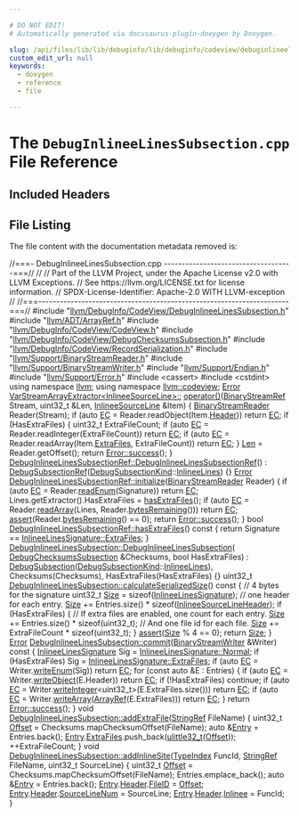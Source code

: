 ```yaml
---

# DO NOT EDIT!
# Automatically generated via docusaurus-plugin-doxygen by Doxygen.

slug: /api/files/lib/lib/debuginfo/lib/debuginfo/codeview/debuginlineelinessubsection-cpp
custom_edit_url: null
keywords:
  - doxygen
  - reference
  - file

---
```





# The `DebugInlineeLinesSubsection.cpp` File Reference

<DoxygenPage pluginConfig={pluginConfig}>



## Included Headers

<IncludesList>
<IncludesListItem
  filePath="llvm/DebugInfo/CodeView/DebugInlineeLinesSubsection.h"
  permalink="/docs/api/files/include/include/llvm/include/llvm/debuginfo/include/llvm/debuginfo/codeview/debuginlineelinessubsection-h"
  isLocal="true" />
<IncludesListItem
  filePath="llvm/ADT/ArrayRef.h"
  permalink="/docs/api/files/include/include/llvm/include/llvm/adt/arrayref-h"
  isLocal="true" />
<IncludesListItem
  filePath="llvm/DebugInfo/CodeView/CodeView.h"
  permalink="/docs/api/files/include/include/llvm/include/llvm/debuginfo/include/llvm/debuginfo/codeview/codeview-h"
  isLocal="true" />
<IncludesListItem
  filePath="llvm/DebugInfo/CodeView/DebugChecksumsSubsection.h"
  permalink="/docs/api/files/include/include/llvm/include/llvm/debuginfo/include/llvm/debuginfo/codeview/debugchecksumssubsection-h"
  isLocal="true" />
<IncludesListItem
  filePath="llvm/DebugInfo/CodeView/RecordSerialization.h"
  permalink="/docs/api/files/include/include/llvm/include/llvm/debuginfo/include/llvm/debuginfo/codeview/recordserialization-h"
  isLocal="true" />
<IncludesListItem
  filePath="llvm/Support/BinaryStreamReader.h"
  permalink="/docs/api/files/include/include/llvm/include/llvm/support/binarystreamreader-h"
  isLocal="true" />
<IncludesListItem
  filePath="llvm/Support/BinaryStreamWriter.h"
  permalink="/docs/api/files/include/include/llvm/include/llvm/support/binarystreamwriter-h"
  isLocal="true" />
<IncludesListItem
  filePath="llvm/Support/Endian.h"
  permalink="/docs/api/files/include/include/llvm/include/llvm/support/endian-h"
  isLocal="true" />
<IncludesListItem
  filePath="llvm/Support/Error.h"
  permalink="/docs/api/files/include/include/llvm/include/llvm/support/error-h"
  isLocal="true" />
<IncludesListItem
  filePath="cassert"
  permalink=""
  isLocal="false" />
<IncludesListItem
  filePath="cstdint"
  permalink=""
  isLocal="false" />
</IncludesList>


## File Listing

The file content with the documentation metadata removed is:

<ProgramListing>

<Link id="l00001" /><CodeLine lineNumber="1"><Highlight kind="comment">//===- DebugInlineeLinesSubsection.cpp ------------------------------------===//</Highlight><Highlight kind="normal"></Highlight></CodeLine>
<Link id="l00002" /><CodeLine lineNumber="2"><Highlight kind="normal"></Highlight><Highlight kind="comment">//</Highlight><Highlight kind="normal"></Highlight></CodeLine>
<Link id="l00003" /><CodeLine lineNumber="3"><Highlight kind="normal"></Highlight><Highlight kind="comment">// Part of the LLVM Project, under the Apache License v2.0 with LLVM Exceptions.</Highlight><Highlight kind="normal"></Highlight></CodeLine>
<Link id="l00004" /><CodeLine lineNumber="4"><Highlight kind="normal"></Highlight><Highlight kind="comment">// See https://llvm.org/LICENSE.txt for license information.</Highlight><Highlight kind="normal"></Highlight></CodeLine>
<Link id="l00005" /><CodeLine lineNumber="5"><Highlight kind="normal"></Highlight><Highlight kind="comment">// SPDX-License-Identifier: Apache-2.0 WITH LLVM-exception</Highlight><Highlight kind="normal"></Highlight></CodeLine>
<Link id="l00006" /><CodeLine lineNumber="6"><Highlight kind="normal"></Highlight><Highlight kind="comment">//</Highlight><Highlight kind="normal"></Highlight></CodeLine>
<Link id="l00007" /><CodeLine lineNumber="7"><Highlight kind="normal"></Highlight><Highlight kind="comment">//===----------------------------------------------------------------------===//</Highlight><Highlight kind="normal"></Highlight></CodeLine>
<Link id="l00008" /><CodeLine lineNumber="8"><Highlight kind="normal"></Highlight></CodeLine>
<Link id="l00009" /><CodeLine lineNumber="9"><Highlight kind="normal"></Highlight><Highlight kind="preprocessor">#include &quot;<a href="/docs/api/files/include/include/llvm/include/llvm/debuginfo/include/llvm/debuginfo/codeview/debuginlineelinessubsection-h">llvm/DebugInfo/CodeView/DebugInlineeLinesSubsection.h</a>&quot;</Highlight><Highlight kind="normal"></Highlight></CodeLine>
<Link id="l00010" /><CodeLine lineNumber="10"><Highlight kind="normal"></Highlight><Highlight kind="preprocessor">#include &quot;<a href="/docs/api/files/include/include/llvm/include/llvm/adt/arrayref-h">llvm/ADT/ArrayRef.h</a>&quot;</Highlight><Highlight kind="normal"></Highlight></CodeLine>
<Link id="l00011" /><CodeLine lineNumber="11"><Highlight kind="normal"></Highlight><Highlight kind="preprocessor">#include &quot;<a href="/docs/api/files/include/include/llvm/include/llvm/debuginfo/include/llvm/debuginfo/codeview/codeview-h">llvm/DebugInfo/CodeView/CodeView.h</a>&quot;</Highlight><Highlight kind="normal"></Highlight></CodeLine>
<Link id="l00012" /><CodeLine lineNumber="12"><Highlight kind="normal"></Highlight><Highlight kind="preprocessor">#include &quot;<a href="/docs/api/files/include/include/llvm/include/llvm/debuginfo/include/llvm/debuginfo/codeview/debugchecksumssubsection-h">llvm/DebugInfo/CodeView/DebugChecksumsSubsection.h</a>&quot;</Highlight><Highlight kind="normal"></Highlight></CodeLine>
<Link id="l00013" /><CodeLine lineNumber="13"><Highlight kind="normal"></Highlight><Highlight kind="preprocessor">#include &quot;<a href="/docs/api/files/include/include/llvm/include/llvm/debuginfo/include/llvm/debuginfo/codeview/recordserialization-h">llvm/DebugInfo/CodeView/RecordSerialization.h</a>&quot;</Highlight><Highlight kind="normal"></Highlight></CodeLine>
<Link id="l00014" /><CodeLine lineNumber="14"><Highlight kind="normal"></Highlight><Highlight kind="preprocessor">#include &quot;<a href="/docs/api/files/include/include/llvm/include/llvm/support/binarystreamreader-h">llvm/Support/BinaryStreamReader.h</a>&quot;</Highlight><Highlight kind="normal"></Highlight></CodeLine>
<Link id="l00015" /><CodeLine lineNumber="15"><Highlight kind="normal"></Highlight><Highlight kind="preprocessor">#include &quot;<a href="/docs/api/files/include/include/llvm/include/llvm/support/binarystreamwriter-h">llvm/Support/BinaryStreamWriter.h</a>&quot;</Highlight><Highlight kind="normal"></Highlight></CodeLine>
<Link id="l00016" /><CodeLine lineNumber="16"><Highlight kind="normal"></Highlight><Highlight kind="preprocessor">#include &quot;<a href="/docs/api/files/include/include/llvm/include/llvm/support/endian-h">llvm/Support/Endian.h</a>&quot;</Highlight><Highlight kind="normal"></Highlight></CodeLine>
<Link id="l00017" /><CodeLine lineNumber="17"><Highlight kind="normal"></Highlight><Highlight kind="preprocessor">#include &quot;<a href="/docs/api/files/include/include/llvm/include/llvm/support/error-h">llvm/Support/Error.h</a>&quot;</Highlight><Highlight kind="normal"></Highlight></CodeLine>
<Link id="l00018" /><CodeLine lineNumber="18"><Highlight kind="normal"></Highlight><Highlight kind="preprocessor">#include &lt;cassert&gt;</Highlight><Highlight kind="normal"></Highlight></CodeLine>
<Link id="l00019" /><CodeLine lineNumber="19"><Highlight kind="normal"></Highlight><Highlight kind="preprocessor">#include &lt;cstdint&gt;</Highlight><Highlight kind="normal"></Highlight></CodeLine>
<Link id="l00020" /><CodeLine lineNumber="20"><Highlight kind="normal"></Highlight></CodeLine>
<Link id="l00021" /><CodeLine lineNumber="21"><Highlight kind="normal"></Highlight><Highlight kind="keyword">using namespace </Highlight><Highlight kind="normal"><a href="/docs/api/namespaces/llvm">llvm</a>;</Highlight></CodeLine>
<Link id="l00022" /><CodeLine lineNumber="22"><Highlight kind="normal"></Highlight><Highlight kind="keyword">using namespace </Highlight><Highlight kind="normal"><a href="/docs/api/namespaces/llvm/codeview">llvm::codeview</a>;</Highlight></CodeLine>
<Link id="l00023" /><CodeLine lineNumber="23"><Highlight kind="normal"></Highlight></CodeLine>
<Link id="l00024" /><CodeLine lineNumber="24"><Highlight kind="normal"><a href="/docs/api/classes/llvm/error">Error</a> <a href="/docs/api/structs/llvm/varstreamarrayextractor/#a4e7a87abc173694df4fd4f9255636528">VarStreamArrayExtractor&lt;InlineeSourceLine&gt;::</a></Highlight></CodeLine>
<Link id="l00025" /><CodeLine lineNumber="25"><Highlight kind="normal"><a href="/docs/api/structs/llvm/varstreamarrayextractor/#a4e7a87abc173694df4fd4f9255636528">operator()</a>(<a href="/docs/api/classes/llvm/binarystreamref">BinaryStreamRef</a> Stream, uint32&#95;t &amp;Len, <a href="/docs/api/structs/llvm/codeview/inlineesourceline">InlineeSourceLine</a> &amp;Item) &#123;</Highlight></CodeLine>
<Link id="l00026" /><CodeLine lineNumber="26"><Highlight kind="normal">  <a href="/docs/api/classes/llvm/binarystreamreader">BinaryStreamReader</a> Reader(Stream);</Highlight></CodeLine>
<Link id="l00027" /><CodeLine lineNumber="27"><Highlight kind="normal"></Highlight></CodeLine>
<Link id="l00028" /><CodeLine lineNumber="28"><Highlight kind="normal">  </Highlight><Highlight kind="keywordflow">if</Highlight><Highlight kind="normal"> (</Highlight><Highlight kind="keyword">auto</Highlight><Highlight kind="normal"> <a href="/docs/api/namespaces/llvm/codeview/#a2e1cbb0e2bd7a35ed99c31853dc45374a3fd6b696867d70225deda7868308679b">EC</a> = Reader.readObject(Item.<a href="/docs/api/structs/llvm/codeview/inlineesourceline/#ab548ca0f433f0d4fdd3585982881db05">Header</a>))</Highlight></CodeLine>
<Link id="l00029" /><CodeLine lineNumber="29"><Highlight kind="normal">    </Highlight><Highlight kind="keywordflow">return</Highlight><Highlight kind="normal"> <a href="/docs/api/namespaces/llvm/codeview/#a2e1cbb0e2bd7a35ed99c31853dc45374a3fd6b696867d70225deda7868308679b">EC</a>;</Highlight></CodeLine>
<Link id="l00030" /><CodeLine lineNumber="30"><Highlight kind="normal"></Highlight></CodeLine>
<Link id="l00031" /><CodeLine lineNumber="31"><Highlight kind="normal">  </Highlight><Highlight kind="keywordflow">if</Highlight><Highlight kind="normal"> (HasExtraFiles) &#123;</Highlight></CodeLine>
<Link id="l00032" /><CodeLine lineNumber="32"><Highlight kind="normal">    uint32&#95;t ExtraFileCount;</Highlight></CodeLine>
<Link id="l00033" /><CodeLine lineNumber="33"><Highlight kind="normal">    </Highlight><Highlight kind="keywordflow">if</Highlight><Highlight kind="normal"> (</Highlight><Highlight kind="keyword">auto</Highlight><Highlight kind="normal"> <a href="/docs/api/namespaces/llvm/codeview/#a2e1cbb0e2bd7a35ed99c31853dc45374a3fd6b696867d70225deda7868308679b">EC</a> = Reader.readInteger(ExtraFileCount))</Highlight></CodeLine>
<Link id="l00034" /><CodeLine lineNumber="34"><Highlight kind="normal">      </Highlight><Highlight kind="keywordflow">return</Highlight><Highlight kind="normal"> <a href="/docs/api/namespaces/llvm/codeview/#a2e1cbb0e2bd7a35ed99c31853dc45374a3fd6b696867d70225deda7868308679b">EC</a>;</Highlight></CodeLine>
<Link id="l00035" /><CodeLine lineNumber="35"><Highlight kind="normal">    </Highlight><Highlight kind="keywordflow">if</Highlight><Highlight kind="normal"> (</Highlight><Highlight kind="keyword">auto</Highlight><Highlight kind="normal"> <a href="/docs/api/namespaces/llvm/codeview/#a2e1cbb0e2bd7a35ed99c31853dc45374a3fd6b696867d70225deda7868308679b">EC</a> = Reader.readArray(Item.<a href="/docs/api/structs/llvm/codeview/inlineesourceline/#aabb180bb8c3abf7ab5600fb809e5023a">ExtraFiles</a>, ExtraFileCount))</Highlight></CodeLine>
<Link id="l00036" /><CodeLine lineNumber="36"><Highlight kind="normal">      </Highlight><Highlight kind="keywordflow">return</Highlight><Highlight kind="normal"> <a href="/docs/api/namespaces/llvm/codeview/#a2e1cbb0e2bd7a35ed99c31853dc45374a3fd6b696867d70225deda7868308679b">EC</a>;</Highlight></CodeLine>
<Link id="l00037" /><CodeLine lineNumber="37"><Highlight kind="normal">  &#125;</Highlight></CodeLine>
<Link id="l00038" /><CodeLine lineNumber="38"><Highlight kind="normal"></Highlight></CodeLine>
<Link id="l00039" /><CodeLine lineNumber="39"><Highlight kind="normal">  <a href="/docs/api/namespaces/llvm/omp/#a16d7c5f77008a84ae20bf4a5c41e51f0ae88b4464fe326a51e6e6dfae28dd536d">Len</a> = Reader.getOffset();</Highlight></CodeLine>
<Link id="l00040" /><CodeLine lineNumber="40"><Highlight kind="normal">  </Highlight><Highlight kind="keywordflow">return</Highlight><Highlight kind="normal"> <a href="/docs/api/classes/llvm/error/#a4dfd0813c3d0e0a30439b5a3e9196b59">Error::success</a>();</Highlight></CodeLine>
<Link id="l00041" /><CodeLine lineNumber="41"><Highlight kind="normal">&#125;</Highlight></CodeLine>
<Link id="l00042" /><CodeLine lineNumber="42"><Highlight kind="normal"></Highlight></CodeLine>
<Link id="l00043" /><CodeLine lineNumber="43" lineLink="/docs/api/classes/llvm/codeview/debuginlineelinessubsectionref/#a75f5417e8f3a18e5870cbccd67cee3da"><Highlight kind="normal"><a href="/docs/api/classes/llvm/codeview/debuginlineelinessubsectionref/#a75f5417e8f3a18e5870cbccd67cee3da">DebugInlineeLinesSubsectionRef::DebugInlineeLinesSubsectionRef</a>()</Highlight></CodeLine>
<Link id="l00044" /><CodeLine lineNumber="44"><Highlight kind="normal">    : <a href="/docs/api/classes/llvm/codeview/debugsubsectionref/#acca35ccd89314881b9924f28968ac872">DebugSubsectionRef</a>(<a href="/docs/api/namespaces/llvm/codeview/#a04eb43a6dc736c2d6ed8dcc6d636a2af">DebugSubsectionKind</a>::<a href="/docs/api/namespaces/llvm/codeview/#a04eb43a6dc736c2d6ed8dcc6d636a2afa55754bcb413b06333e15211f66f05353">InlineeLines</a>) &#123;&#125;</Highlight></CodeLine>
<Link id="l00045" /><CodeLine lineNumber="45"><Highlight kind="normal"></Highlight></CodeLine>
<Link id="l00046" /><CodeLine lineNumber="46" lineLink="/docs/api/classes/llvm/codeview/debuginlineelinessubsectionref/#ad817270ee6ed5e68b96642b3fddafa23"><Highlight kind="normal"><a href="/docs/api/classes/llvm/error">Error</a> <a href="/docs/api/classes/llvm/codeview/debuginlineelinessubsectionref/#ad817270ee6ed5e68b96642b3fddafa23">DebugInlineeLinesSubsectionRef::initialize</a>(<a href="/docs/api/classes/llvm/binarystreamreader">BinaryStreamReader</a> Reader) &#123;</Highlight></CodeLine>
<Link id="l00047" /><CodeLine lineNumber="47"><Highlight kind="normal">  </Highlight><Highlight kind="keywordflow">if</Highlight><Highlight kind="normal"> (</Highlight><Highlight kind="keyword">auto</Highlight><Highlight kind="normal"> <a href="/docs/api/namespaces/llvm/codeview/#a2e1cbb0e2bd7a35ed99c31853dc45374a3fd6b696867d70225deda7868308679b">EC</a> = Reader.<a href="/docs/api/classes/llvm/binarystreamreader/#a6a4349bd091677944d67764f80b6fbe0">readEnum</a>(Signature))</Highlight></CodeLine>
<Link id="l00048" /><CodeLine lineNumber="48"><Highlight kind="normal">    </Highlight><Highlight kind="keywordflow">return</Highlight><Highlight kind="normal"> <a href="/docs/api/namespaces/llvm/codeview/#a2e1cbb0e2bd7a35ed99c31853dc45374a3fd6b696867d70225deda7868308679b">EC</a>;</Highlight></CodeLine>
<Link id="l00049" /><CodeLine lineNumber="49"><Highlight kind="normal"></Highlight></CodeLine>
<Link id="l00050" /><CodeLine lineNumber="50"><Highlight kind="normal">  Lines.getExtractor().HasExtraFiles = <a href="/docs/api/classes/llvm/codeview/debuginlineelinessubsectionref/#a13fac33d41827f2ff83a1fe9e1ea7bfe">hasExtraFiles</a>();</Highlight></CodeLine>
<Link id="l00051" /><CodeLine lineNumber="51"><Highlight kind="normal">  </Highlight><Highlight kind="keywordflow">if</Highlight><Highlight kind="normal"> (</Highlight><Highlight kind="keyword">auto</Highlight><Highlight kind="normal"> <a href="/docs/api/namespaces/llvm/codeview/#a2e1cbb0e2bd7a35ed99c31853dc45374a3fd6b696867d70225deda7868308679b">EC</a> = Reader.<a href="/docs/api/classes/llvm/binarystreamreader/#ab88a8b3835c1028f8fd6c2b23f396d30">readArray</a>(Lines, Reader.<a href="/docs/api/classes/llvm/binarystreamreader/#a81b49f753bf7db44da6cf4b0fc59b76e">bytesRemaining</a>()))</Highlight></CodeLine>
<Link id="l00052" /><CodeLine lineNumber="52"><Highlight kind="normal">    </Highlight><Highlight kind="keywordflow">return</Highlight><Highlight kind="normal"> <a href="/docs/api/namespaces/llvm/codeview/#a2e1cbb0e2bd7a35ed99c31853dc45374a3fd6b696867d70225deda7868308679b">EC</a>;</Highlight></CodeLine>
<Link id="l00053" /><CodeLine lineNumber="53"><Highlight kind="normal"></Highlight></CodeLine>
<Link id="l00054" /><CodeLine lineNumber="54"><Highlight kind="normal">  <a href="/docs/api/files/lib/lib/target/lib/target/amdgpu/silowercontrolflow-cpp/#a4868c5d81c5ccc98c47aeab6244346a0">assert</a>(Reader.<a href="/docs/api/classes/llvm/binarystreamreader/#a81b49f753bf7db44da6cf4b0fc59b76e">bytesRemaining</a>() == 0);</Highlight></CodeLine>
<Link id="l00055" /><CodeLine lineNumber="55"><Highlight kind="normal">  </Highlight><Highlight kind="keywordflow">return</Highlight><Highlight kind="normal"> <a href="/docs/api/classes/llvm/error/#a4dfd0813c3d0e0a30439b5a3e9196b59">Error::success</a>();</Highlight></CodeLine>
<Link id="l00056" /><CodeLine lineNumber="56"><Highlight kind="normal">&#125;</Highlight></CodeLine>
<Link id="l00057" /><CodeLine lineNumber="57"><Highlight kind="normal"></Highlight></CodeLine>
<Link id="l00058" /><CodeLine lineNumber="58" lineLink="/docs/api/classes/llvm/codeview/debuginlineelinessubsectionref/#a13fac33d41827f2ff83a1fe9e1ea7bfe"><Highlight kind="normal"></Highlight><Highlight kind="keywordtype">bool</Highlight><Highlight kind="normal"> <a href="/docs/api/classes/llvm/codeview/debuginlineelinessubsectionref/#a13fac33d41827f2ff83a1fe9e1ea7bfe">DebugInlineeLinesSubsectionRef::hasExtraFiles</a>()</Highlight><Highlight kind="keyword"> const </Highlight><Highlight kind="normal">&#123;</Highlight></CodeLine>
<Link id="l00059" /><CodeLine lineNumber="59"><Highlight kind="normal">  </Highlight><Highlight kind="keywordflow">return</Highlight><Highlight kind="normal"> Signature == <a href="/docs/api/namespaces/llvm/codeview/#a08f9595105b99b907e21c1a83182c27ca22de9263f49d46b0e0c57ad50c7c0356">InlineeLinesSignature::ExtraFiles</a>;</Highlight></CodeLine>
<Link id="l00060" /><CodeLine lineNumber="60"><Highlight kind="normal">&#125;</Highlight></CodeLine>
<Link id="l00061" /><CodeLine lineNumber="61"><Highlight kind="normal"></Highlight></CodeLine>
<Link id="l00062" /><CodeLine lineNumber="62" lineLink="/docs/api/classes/llvm/codeview/debuginlineelinessubsection/#ac0691dc63159fad8482e048f979beada"><Highlight kind="normal"><a href="/docs/api/classes/llvm/codeview/debuginlineelinessubsection/#ac0691dc63159fad8482e048f979beada">DebugInlineeLinesSubsection::DebugInlineeLinesSubsection</a>(</Highlight></CodeLine>
<Link id="l00063" /><CodeLine lineNumber="63"><Highlight kind="normal">    <a href="/docs/api/classes/llvm/codeview/debugchecksumssubsection">DebugChecksumsSubsection</a> &amp;Checksums, </Highlight><Highlight kind="keywordtype">bool</Highlight><Highlight kind="normal"> HasExtraFiles)</Highlight></CodeLine>
<Link id="l00064" /><CodeLine lineNumber="64"><Highlight kind="normal">    : <a href="/docs/api/classes/llvm/codeview/debugsubsection/#a26fb19e2bc0b10bfd18fc82adf07c635">DebugSubsection</a>(<a href="/docs/api/namespaces/llvm/codeview/#a04eb43a6dc736c2d6ed8dcc6d636a2af">DebugSubsectionKind</a>::<a href="/docs/api/namespaces/llvm/codeview/#a04eb43a6dc736c2d6ed8dcc6d636a2afa55754bcb413b06333e15211f66f05353">InlineeLines</a>), Checksums(Checksums),</Highlight></CodeLine>
<Link id="l00065" /><CodeLine lineNumber="65"><Highlight kind="normal">      HasExtraFiles(HasExtraFiles) &#123;&#125;</Highlight></CodeLine>
<Link id="l00066" /><CodeLine lineNumber="66"><Highlight kind="normal"></Highlight></CodeLine>
<Link id="l00067" /><CodeLine lineNumber="67" lineLink="/docs/api/classes/llvm/codeview/debuginlineelinessubsection/#a2025bb206eef9088103c6f7676543441"><Highlight kind="normal">uint32&#95;t <a href="/docs/api/classes/llvm/codeview/debuginlineelinessubsection/#a2025bb206eef9088103c6f7676543441">DebugInlineeLinesSubsection::calculateSerializedSize</a>()</Highlight><Highlight kind="keyword"> const </Highlight><Highlight kind="normal">&#123;</Highlight></CodeLine>
<Link id="l00068" /><CodeLine lineNumber="68"><Highlight kind="normal">  </Highlight><Highlight kind="comment">// 4 bytes for the signature</Highlight><Highlight kind="normal"></Highlight></CodeLine>
<Link id="l00069" /><CodeLine lineNumber="69"><Highlight kind="normal">  uint32&#95;t <a href="/docs/api/files/lib/lib/analysis/inlineorder-cpp/#a7ee6f0cb51c3b9056199e9a0001fe8c3a6f6cb72d544962fa333e2e34ce64f719">Size</a> = </Highlight><Highlight kind="keyword">sizeof</Highlight><Highlight kind="normal">(<a href="/docs/api/namespaces/llvm/codeview/#a08f9595105b99b907e21c1a83182c27c">InlineeLinesSignature</a>);</Highlight></CodeLine>
<Link id="l00070" /><CodeLine lineNumber="70"><Highlight kind="normal"></Highlight></CodeLine>
<Link id="l00071" /><CodeLine lineNumber="71"><Highlight kind="normal">  </Highlight><Highlight kind="comment">// one header for each entry.</Highlight><Highlight kind="normal"></Highlight></CodeLine>
<Link id="l00072" /><CodeLine lineNumber="72"><Highlight kind="normal">  <a href="/docs/api/files/lib/lib/analysis/inlineorder-cpp/#a7ee6f0cb51c3b9056199e9a0001fe8c3a6f6cb72d544962fa333e2e34ce64f719">Size</a> += Entries.size() &#42; </Highlight><Highlight kind="keyword">sizeof</Highlight><Highlight kind="normal">(<a href="/docs/api/structs/llvm/codeview/inlineesourcelineheader">InlineeSourceLineHeader</a>);</Highlight></CodeLine>
<Link id="l00073" /><CodeLine lineNumber="73"><Highlight kind="normal">  </Highlight><Highlight kind="keywordflow">if</Highlight><Highlight kind="normal"> (HasExtraFiles) &#123;</Highlight></CodeLine>
<Link id="l00074" /><CodeLine lineNumber="74"><Highlight kind="normal">    </Highlight><Highlight kind="comment">// If extra files are enabled, one count for each entry.</Highlight><Highlight kind="normal"></Highlight></CodeLine>
<Link id="l00075" /><CodeLine lineNumber="75"><Highlight kind="normal">    <a href="/docs/api/files/lib/lib/analysis/inlineorder-cpp/#a7ee6f0cb51c3b9056199e9a0001fe8c3a6f6cb72d544962fa333e2e34ce64f719">Size</a> += Entries.size() &#42; </Highlight><Highlight kind="keyword">sizeof</Highlight><Highlight kind="normal">(uint32&#95;t);</Highlight></CodeLine>
<Link id="l00076" /><CodeLine lineNumber="76"><Highlight kind="normal"></Highlight></CodeLine>
<Link id="l00077" /><CodeLine lineNumber="77"><Highlight kind="normal">    </Highlight><Highlight kind="comment">// And one file id for each file.</Highlight><Highlight kind="normal"></Highlight></CodeLine>
<Link id="l00078" /><CodeLine lineNumber="78"><Highlight kind="normal">    <a href="/docs/api/files/lib/lib/analysis/inlineorder-cpp/#a7ee6f0cb51c3b9056199e9a0001fe8c3a6f6cb72d544962fa333e2e34ce64f719">Size</a> += ExtraFileCount &#42; </Highlight><Highlight kind="keyword">sizeof</Highlight><Highlight kind="normal">(uint32&#95;t);</Highlight></CodeLine>
<Link id="l00079" /><CodeLine lineNumber="79"><Highlight kind="normal">  &#125;</Highlight></CodeLine>
<Link id="l00080" /><CodeLine lineNumber="80"><Highlight kind="normal">  <a href="/docs/api/files/lib/lib/target/lib/target/amdgpu/silowercontrolflow-cpp/#a4868c5d81c5ccc98c47aeab6244346a0">assert</a>(<a href="/docs/api/files/lib/lib/analysis/inlineorder-cpp/#a7ee6f0cb51c3b9056199e9a0001fe8c3a6f6cb72d544962fa333e2e34ce64f719">Size</a> % 4 == 0);</Highlight></CodeLine>
<Link id="l00081" /><CodeLine lineNumber="81"><Highlight kind="normal">  </Highlight><Highlight kind="keywordflow">return</Highlight><Highlight kind="normal"> <a href="/docs/api/files/lib/lib/analysis/inlineorder-cpp/#a7ee6f0cb51c3b9056199e9a0001fe8c3a6f6cb72d544962fa333e2e34ce64f719">Size</a>;</Highlight></CodeLine>
<Link id="l00082" /><CodeLine lineNumber="82"><Highlight kind="normal">&#125;</Highlight></CodeLine>
<Link id="l00083" /><CodeLine lineNumber="83"><Highlight kind="normal"></Highlight></CodeLine>
<Link id="l00084" /><CodeLine lineNumber="84" lineLink="/docs/api/classes/llvm/codeview/debuginlineelinessubsection/#a771a583e046704fd7ec99603a9ae724f"><Highlight kind="normal"><a href="/docs/api/classes/llvm/error">Error</a> <a href="/docs/api/classes/llvm/codeview/debuginlineelinessubsection/#a771a583e046704fd7ec99603a9ae724f">DebugInlineeLinesSubsection::commit</a>(<a href="/docs/api/classes/llvm/binarystreamwriter">BinaryStreamWriter</a> &amp;Writer)</Highlight><Highlight kind="keyword"> const </Highlight><Highlight kind="normal">&#123;</Highlight></CodeLine>
<Link id="l00085" /><CodeLine lineNumber="85"><Highlight kind="normal">  <a href="/docs/api/namespaces/llvm/codeview/#a08f9595105b99b907e21c1a83182c27c">InlineeLinesSignature</a> Sig = <a href="/docs/api/namespaces/llvm/codeview/#a08f9595105b99b907e21c1a83182c27ca960b44c579bc2f6818d2daaf9e4c16f0">InlineeLinesSignature::Normal</a>;</Highlight></CodeLine>
<Link id="l00086" /><CodeLine lineNumber="86"><Highlight kind="normal">  </Highlight><Highlight kind="keywordflow">if</Highlight><Highlight kind="normal"> (HasExtraFiles)</Highlight></CodeLine>
<Link id="l00087" /><CodeLine lineNumber="87"><Highlight kind="normal">    Sig = <a href="/docs/api/namespaces/llvm/codeview/#a08f9595105b99b907e21c1a83182c27ca22de9263f49d46b0e0c57ad50c7c0356">InlineeLinesSignature::ExtraFiles</a>;</Highlight></CodeLine>
<Link id="l00088" /><CodeLine lineNumber="88"><Highlight kind="normal"></Highlight></CodeLine>
<Link id="l00089" /><CodeLine lineNumber="89"><Highlight kind="normal">  </Highlight><Highlight kind="keywordflow">if</Highlight><Highlight kind="normal"> (</Highlight><Highlight kind="keyword">auto</Highlight><Highlight kind="normal"> <a href="/docs/api/namespaces/llvm/codeview/#a2e1cbb0e2bd7a35ed99c31853dc45374a3fd6b696867d70225deda7868308679b">EC</a> = Writer.<a href="/docs/api/classes/llvm/binarystreamwriter/#ad001fc0c44efb50fa7dab33c280dade5">writeEnum</a>(Sig))</Highlight></CodeLine>
<Link id="l00090" /><CodeLine lineNumber="90"><Highlight kind="normal">    </Highlight><Highlight kind="keywordflow">return</Highlight><Highlight kind="normal"> <a href="/docs/api/namespaces/llvm/codeview/#a2e1cbb0e2bd7a35ed99c31853dc45374a3fd6b696867d70225deda7868308679b">EC</a>;</Highlight></CodeLine>
<Link id="l00091" /><CodeLine lineNumber="91"><Highlight kind="normal"></Highlight></CodeLine>
<Link id="l00092" /><CodeLine lineNumber="92"><Highlight kind="normal">  </Highlight><Highlight kind="keywordflow">for</Highlight><Highlight kind="normal"> (</Highlight><Highlight kind="keyword">const</Highlight><Highlight kind="normal"> </Highlight><Highlight kind="keyword">auto</Highlight><Highlight kind="normal"> &amp;E : Entries) &#123;</Highlight></CodeLine>
<Link id="l00093" /><CodeLine lineNumber="93"><Highlight kind="normal">    </Highlight><Highlight kind="keywordflow">if</Highlight><Highlight kind="normal"> (</Highlight><Highlight kind="keyword">auto</Highlight><Highlight kind="normal"> <a href="/docs/api/namespaces/llvm/codeview/#a2e1cbb0e2bd7a35ed99c31853dc45374a3fd6b696867d70225deda7868308679b">EC</a> = Writer.<a href="/docs/api/classes/llvm/binarystreamwriter/#ae73ad246f9f1adc35f0ce49fc089b52a">writeObject</a>(E.Header))</Highlight></CodeLine>
<Link id="l00094" /><CodeLine lineNumber="94"><Highlight kind="normal">      </Highlight><Highlight kind="keywordflow">return</Highlight><Highlight kind="normal"> <a href="/docs/api/namespaces/llvm/codeview/#a2e1cbb0e2bd7a35ed99c31853dc45374a3fd6b696867d70225deda7868308679b">EC</a>;</Highlight></CodeLine>
<Link id="l00095" /><CodeLine lineNumber="95"><Highlight kind="normal"></Highlight></CodeLine>
<Link id="l00096" /><CodeLine lineNumber="96"><Highlight kind="normal">    </Highlight><Highlight kind="keywordflow">if</Highlight><Highlight kind="normal"> (!HasExtraFiles)</Highlight></CodeLine>
<Link id="l00097" /><CodeLine lineNumber="97"><Highlight kind="normal">      </Highlight><Highlight kind="keywordflow">continue</Highlight><Highlight kind="normal">;</Highlight></CodeLine>
<Link id="l00098" /><CodeLine lineNumber="98"><Highlight kind="normal"></Highlight></CodeLine>
<Link id="l00099" /><CodeLine lineNumber="99"><Highlight kind="normal">    </Highlight><Highlight kind="keywordflow">if</Highlight><Highlight kind="normal"> (</Highlight><Highlight kind="keyword">auto</Highlight><Highlight kind="normal"> <a href="/docs/api/namespaces/llvm/codeview/#a2e1cbb0e2bd7a35ed99c31853dc45374a3fd6b696867d70225deda7868308679b">EC</a> = Writer.<a href="/docs/api/classes/llvm/binarystreamwriter/#a344647bc1c4a4b53334296eba145d408">writeInteger</a>&lt;uint32&#95;t&gt;(E.ExtraFiles.size()))</Highlight></CodeLine>
<Link id="l00100" /><CodeLine lineNumber="100"><Highlight kind="normal">      </Highlight><Highlight kind="keywordflow">return</Highlight><Highlight kind="normal"> <a href="/docs/api/namespaces/llvm/codeview/#a2e1cbb0e2bd7a35ed99c31853dc45374a3fd6b696867d70225deda7868308679b">EC</a>;</Highlight></CodeLine>
<Link id="l00101" /><CodeLine lineNumber="101"><Highlight kind="normal">    </Highlight><Highlight kind="keywordflow">if</Highlight><Highlight kind="normal"> (</Highlight><Highlight kind="keyword">auto</Highlight><Highlight kind="normal"> <a href="/docs/api/namespaces/llvm/codeview/#a2e1cbb0e2bd7a35ed99c31853dc45374a3fd6b696867d70225deda7868308679b">EC</a> = Writer.<a href="/docs/api/classes/llvm/binarystreamwriter/#a1e5febb5c471f88c785519a211871b01">writeArray</a>(<a href="/docs/api/classes/llvm/arrayref">ArrayRef</a>(E.ExtraFiles)))</Highlight></CodeLine>
<Link id="l00102" /><CodeLine lineNumber="102"><Highlight kind="normal">      </Highlight><Highlight kind="keywordflow">return</Highlight><Highlight kind="normal"> <a href="/docs/api/namespaces/llvm/codeview/#a2e1cbb0e2bd7a35ed99c31853dc45374a3fd6b696867d70225deda7868308679b">EC</a>;</Highlight></CodeLine>
<Link id="l00103" /><CodeLine lineNumber="103"><Highlight kind="normal">  &#125;</Highlight></CodeLine>
<Link id="l00104" /><CodeLine lineNumber="104"><Highlight kind="normal"></Highlight></CodeLine>
<Link id="l00105" /><CodeLine lineNumber="105"><Highlight kind="normal">  </Highlight><Highlight kind="keywordflow">return</Highlight><Highlight kind="normal"> <a href="/docs/api/classes/llvm/error/#a4dfd0813c3d0e0a30439b5a3e9196b59">Error::success</a>();</Highlight></CodeLine>
<Link id="l00106" /><CodeLine lineNumber="106"><Highlight kind="normal">&#125;</Highlight></CodeLine>
<Link id="l00107" /><CodeLine lineNumber="107"><Highlight kind="normal"></Highlight></CodeLine>
<Link id="l00108" /><CodeLine lineNumber="108" lineLink="/docs/api/classes/llvm/codeview/debuginlineelinessubsection/#abbff0aa38c57fbc74edcc2b66d956222"><Highlight kind="normal"></Highlight><Highlight kind="keywordtype">void</Highlight><Highlight kind="normal"> <a href="/docs/api/classes/llvm/codeview/debuginlineelinessubsection/#abbff0aa38c57fbc74edcc2b66d956222">DebugInlineeLinesSubsection::addExtraFile</a>(<a href="/docs/api/classes/llvm/stringref">StringRef</a> FileName) &#123;</Highlight></CodeLine>
<Link id="l00109" /><CodeLine lineNumber="109"><Highlight kind="normal">  uint32&#95;t <a href="/docs/api/namespaces/llvm/#a05f5b9a11bdcc5feba62899f95dcf878a3134224cba2545bc57954d3b072aebb4">Offset</a> = Checksums.mapChecksumOffset(FileName);</Highlight></CodeLine>
<Link id="l00110" /><CodeLine lineNumber="110"><Highlight kind="normal"></Highlight></CodeLine>
<Link id="l00111" /><CodeLine lineNumber="111"><Highlight kind="normal">  </Highlight><Highlight kind="keyword">auto</Highlight><Highlight kind="normal"> &amp;<a href="/docs/api/structs/llvm/codeview/debuginlineelinessubsection/entry">Entry</a> = Entries.back();</Highlight></CodeLine>
<Link id="l00112" /><CodeLine lineNumber="112"><Highlight kind="normal">  <a href="/docs/api/structs/llvm/codeview/debuginlineelinessubsection/entry">Entry</a>.<a href="/docs/api/structs/llvm/codeview/debuginlineelinessubsection/entry/#a741a05d963fb48249dd642bb3c804a47">ExtraFiles</a>.push&#95;back(<a href="/docs/api/namespaces/llvm/support/#a206b37274fa3e908017da357d12724d1">ulittle32&#95;t</a>(<a href="/docs/api/namespaces/llvm/#a05f5b9a11bdcc5feba62899f95dcf878a3134224cba2545bc57954d3b072aebb4">Offset</a>));</Highlight></CodeLine>
<Link id="l00113" /><CodeLine lineNumber="113"><Highlight kind="normal">  ++ExtraFileCount;</Highlight></CodeLine>
<Link id="l00114" /><CodeLine lineNumber="114"><Highlight kind="normal">&#125;</Highlight></CodeLine>
<Link id="l00115" /><CodeLine lineNumber="115"><Highlight kind="normal"></Highlight></CodeLine>
<Link id="l00116" /><CodeLine lineNumber="116" lineLink="/docs/api/classes/llvm/codeview/debuginlineelinessubsection/#a47c3336318ce078e302bde7b2ef2a729"><Highlight kind="normal"></Highlight><Highlight kind="keywordtype">void</Highlight><Highlight kind="normal"> <a href="/docs/api/classes/llvm/codeview/debuginlineelinessubsection/#a47c3336318ce078e302bde7b2ef2a729">DebugInlineeLinesSubsection::addInlineSite</a>(<a href="/docs/api/classes/llvm/codeview/typeindex">TypeIndex</a> FuncId,</Highlight></CodeLine>
<Link id="l00117" /><CodeLine lineNumber="117"><Highlight kind="normal">                                                <a href="/docs/api/classes/llvm/stringref">StringRef</a> FileName,</Highlight></CodeLine>
<Link id="l00118" /><CodeLine lineNumber="118"><Highlight kind="normal">                                                uint32&#95;t SourceLine) &#123;</Highlight></CodeLine>
<Link id="l00119" /><CodeLine lineNumber="119"><Highlight kind="normal">  uint32&#95;t <a href="/docs/api/namespaces/llvm/#a05f5b9a11bdcc5feba62899f95dcf878a3134224cba2545bc57954d3b072aebb4">Offset</a> = Checksums.mapChecksumOffset(FileName);</Highlight></CodeLine>
<Link id="l00120" /><CodeLine lineNumber="120"><Highlight kind="normal"></Highlight></CodeLine>
<Link id="l00121" /><CodeLine lineNumber="121"><Highlight kind="normal">  Entries.emplace&#95;back();</Highlight></CodeLine>
<Link id="l00122" /><CodeLine lineNumber="122"><Highlight kind="normal">  </Highlight><Highlight kind="keyword">auto</Highlight><Highlight kind="normal"> &amp;<a href="/docs/api/structs/llvm/codeview/debuginlineelinessubsection/entry">Entry</a> = Entries.back();</Highlight></CodeLine>
<Link id="l00123" /><CodeLine lineNumber="123"><Highlight kind="normal">  <a href="/docs/api/structs/llvm/codeview/debuginlineelinessubsection/entry">Entry</a>.<a href="/docs/api/structs/llvm/codeview/debuginlineelinessubsection/entry/#ad4ea5c5570004abd9e6ea07fb8fff48e">Header</a>.<a href="/docs/api/structs/llvm/codeview/inlineesourcelineheader/#a20b25bde9dea85a599055a31c12c0796">FileID</a> = <a href="/docs/api/namespaces/llvm/#a05f5b9a11bdcc5feba62899f95dcf878a3134224cba2545bc57954d3b072aebb4">Offset</a>;</Highlight></CodeLine>
<Link id="l00124" /><CodeLine lineNumber="124"><Highlight kind="normal">  <a href="/docs/api/structs/llvm/codeview/debuginlineelinessubsection/entry">Entry</a>.<a href="/docs/api/structs/llvm/codeview/debuginlineelinessubsection/entry/#ad4ea5c5570004abd9e6ea07fb8fff48e">Header</a>.<a href="/docs/api/structs/llvm/codeview/inlineesourcelineheader/#affb04ff49278245bde59cf14dcaec870">SourceLineNum</a> = SourceLine;</Highlight></CodeLine>
<Link id="l00125" /><CodeLine lineNumber="125"><Highlight kind="normal">  <a href="/docs/api/structs/llvm/codeview/debuginlineelinessubsection/entry">Entry</a>.<a href="/docs/api/structs/llvm/codeview/debuginlineelinessubsection/entry/#ad4ea5c5570004abd9e6ea07fb8fff48e">Header</a>.<a href="/docs/api/structs/llvm/codeview/inlineesourcelineheader/#aabef72851f70aaa31332b31a3ae91656">Inlinee</a> = FuncId;</Highlight></CodeLine>
<Link id="l00126" /><CodeLine lineNumber="126"><Highlight kind="normal">&#125;</Highlight></CodeLine>

</ProgramListing>

</DoxygenPage>
